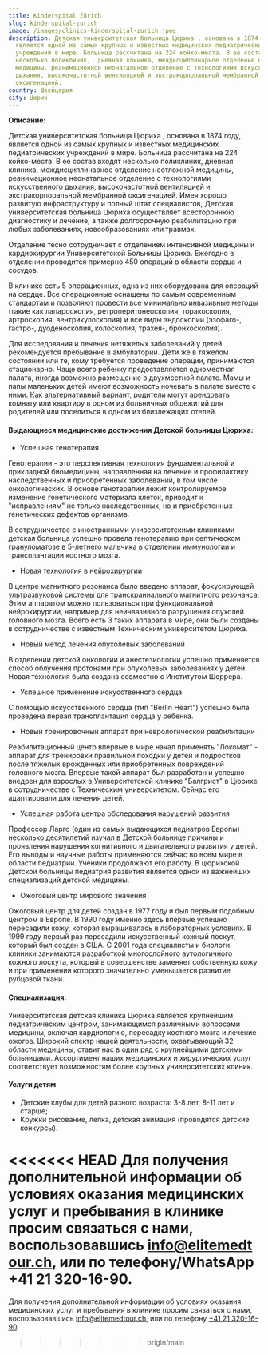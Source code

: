 ```yaml
---
title: Kinderspital Zürich
slug: kinderspital-zurich
image: /images/clinics-kinderspital-zurich.jpeg
description: Детская университетская больница Цюриха , основана в 1874 году,
  является одной из самых крупных и известных медицинских педиатрических
  учреждений в мире. Больница рассчитана на 224 койко-места. В ее состав входят
  несколько поликлиник,  дневная клиника, междисциплинарное отделение неотложной
  медицины, реанимационное неонатальное отделение с технологиями искусственного
  дыхания, высокочастотной вентиляцией и экстракорпоральной мембранной
  оксигенацией.
country: Швейцария
city: Цюрих
---
```


**Описание:**

Детская университетская больница Цюриха , основана в 1874 году, является одной из самых крупных и известных медицинских педиатрических учреждений в мире. Больница рассчитана на 224 койко-места. В ее состав входят несколько поликлиник, дневная клиника, междисциплинарное отделение неотложной медицины, реанимационное неонатальное отделение с технологиями искусственного дыхания, высокочастотной вентиляцией и экстракорпоральной мембранной оксигенацией. Имея хорошо развитую инфраструктуру и полный штат специалистов, Детская университетская больница Цюриха осуществляет всестороннюю диагностику и лечение, а также долгосрочную реабилитацию при любых заболеваниях, новообразованиях или травмах.

Отделение тесно сотрудничает с отделением интенсивной медицины и кардиохирургии Университетской Больницы Цюриха. Ежегодно в отделении проводится примерно 450 операций в области сердца и сосудов.

В клинике есть 5 операционных, одна из них оборудована для операций на сердце. Все операционные оснащены по самым современным стандартам и позволяют провести все минимально инвазивные методы (такие как лапароскопия, ретроперитонеоскопия, торакоскопия, артроскопия, вентрикулоскопия) и все виды эндоскопии (эзофаго-, гастро-, дуоденоскопия, колоскопия, трахея-, бронхоскопия).

Для исследования и лечения нетяжелых заболеваний у детей рекомендуется пребывание в амбулатории. Дети же в тяжелом состоянии или те, кому требуется проведение операции, принимаются стационарно. Чаще всего ребенку предоставляется одноместная палата, иногда возможно размещение в двухместной палате. Мамы и папы маленьких детей имеют возможность ночевать в палате вместе с ними. Как альтернативный вариант, родители могут арендовать комнату или квартиру в одном из больничных общежитий для родителей или поселиться в одном из близлежащих отелей.

#### Выдающиеся медицинские достижения Детской больницы Цюриха:

- Успешная генотерапия

Генотерапии - это перспективная технология фундаментальной и прикладной биомедицины, направленная на лечение и профилактику наследственных и приобретенных заболеваний, в том числе онкологических. В основе генотерапии лежит контролируемое изменение генетического материала клеток, приводит к "исправлениям" не только наследственных, но и приобретенных генетических дефектов организма.

В сотрудничестве с иностранными университетскими клиниками детская больница успешно провела генотерапию при септическом грануломатозе в 5-летнего мальчика в отделении иммунологии и трансплантации костного мозга.

- Новая технология в нейрохирургии

В центре магнитного резонанса было введено аппарат, фокусирующей ультразвуковой системы для транскраниального магнитного резонанса. Этим аппаратом можно пользоваться при функциональной нейрохирургии, например для неинвазивного разрушения опухолей головного мозга. Всего есть 3 таких аппарата в мире, они были созданы в сотрудничестве с известным Техническим университетом Цюриха.

- Новый метод лечения опухолевых заболеваний

В отделении детской онкологии и анестезиологии успешно применяется способ облучения протонами при опухолевых заболеваниях у детей. Новая технология была создана совместно с Институтом Шеррера.

- Успешное применение искусственного сердца

С помощью искусственного сердца (тип "Berlin Heart") успешно была проведена первая трансплантация сердца у ребенка.

- Новый тренировочный аппарат при неврологической реабилитации

Реабилитационный центр впервые в мире начал применять "Локомат" - аппарат для тренировки правильной походки у детей и подростков после тяжелых врожденных или приобретенных повреждений головного мозга. Впервые такой аппарат был разработан и успешно внедрен для взрослых в Университетской клинике "Балгрист" в Цюрихе в сотрудничестве с Техническим университетом. Сейчас его адаптировали для лечения детей.

- Успешная работа центра обследования нарушений развития

Профессор Ларго (один из самых выдающихся педиатров Европы) несколько десятилетий изучал в Детской больнице причины и проявления нарушения когнитивного и двигательного развития у детей. Его выводы и научные работы применяются сейчас во всем мире в области педиатрии. Ученики продолжают его работу. В цюрихской Детской больницы педиатрия развития является одной из важнейших специализаций детской медицины.

- Ожоговый центр мирового значения

Ожоговый центр для детей создан в 1977 году и был первым подобным центром в Европе. В 1990 году именно здесь впервые успешно пересадили кожу, которая выращивалась в лабораторных условиях. В 1999 году первый раз пересадили искусственный кожный лоскут, который был создан в США. С 2001 года специалисты и биологи клиники занимаются разработкой многослойного аутологичного кожного лоскута, который в совершенстве заменяет собственную кожу и при применении которого значительно уменьшается развитие рубцовой ткани.

#### Специализация:

Университетская детская клиника Цюриха является крупнейшим педиатрическим центром, занимающимся различными вопросами медицины, включая кардиологию, пересадку костного мозга и лечение ожогов. Широкий спектр нашей деятельности, охватывающий 32 области медицины, ставит нас в один ряд с крупнейшими детскими больницами. Ассортимент наших медицинских и хирургических услуг соответствует возможностям более крупных университетских клиник.

#### Услуги детям

- Детские клубы для детей разного возраста: 3-8 лет, 8-11 лет и старше;
- Кружки рисование, лепка, детская анимация (проводятся детские конкурсы).

<<<<<<< HEAD
Для получения дополнительной информации об условиях оказания медицинских услуг и пребывания в клинике просим связаться с нами, воспользовавшись [info@elitemedtour.ch](mailto:info@elitemedtour.ch), или по телефону/WhatsApp +41 21 320-16-90.
=======
Для получения дополнительной информации об условиях оказания медицинских услуг и пребывания в клинике просим связаться с нами, воспользовавшись <a link="mailto:info@elitemedtour.ch">info@elitemedtour.ch</a>, или по телефону <a href="tel:+41213201690">+41 21 320-16-90</a>.

> > > > > > > origin/main
